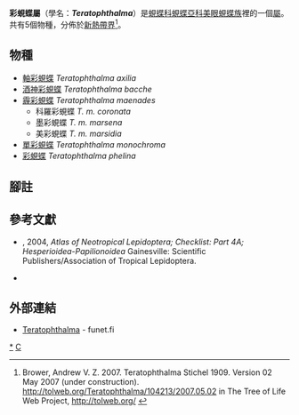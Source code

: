 {{NoteTA
|G1=Butterfly
}}
{{Automatic Taxobox
| taxon = Teratophthalma
| image = Illustrations of new species of exotic butterflies Mesosemia IX.jpg
| image_width = 300px
| image_caption = [[霾彩蜆蝶|霾彩蜆蝶]] (右下)<br />''Teratophthalma maenades''
| authority = Stichel, 1909
| type_species = [[彩蜆蝶|彩蜆蝶]]<br />''Diophthalma phelina''
| type_species_authority = C. & R. Felder, 1862
| subdivision_ranks = 物種
| subdivision = 
共5種，詳閱正文。
| synonyms =
}}

'''彩蜆蝶屬'''（學名：'''''Teratophthalma'''''）是[[蜆蝶科|蜆蝶科]][[蜆蝶亞科|蜆蝶亞科]][[美眼蜆蝶族|美眼蜆蝶族]]裡的一個[[屬|屬]]。共有5個物種，分佈於[[新熱帶界|新熱帶界]]<ref>Brower, Andrew V. Z. 2007. Teratophthalma Stichel 1909. Version 02 May 2007 (under construction). http://tolweb.org/Teratophthalma/104213/2007.05.02 {{Wayback|url=http://tolweb.org/Teratophthalma/104213/2007.05.02 |date=20191201001741 }} in The Tree of Life Web Project, http://tolweb.org/ {{Wayback|url=http://tolweb.org/ |date=20110515100516 }} {{en}}</ref>。

== 物種 ==
* [[軸彩蜆蝶|軸彩蜆蝶]] ''Teratophthalma axilia''
* [[酒神彩蜆蝶|酒神彩蜆蝶]] ''Teratophthalma bacche''
* [[霾彩蜆蝶|霾彩蜆蝶]] ''Teratophthalma maenades''
** 科羅彩蜆蝶 ''T. m. coronata''
** 墨彩蜆蝶 ''T. m. marsena''
** 美彩蜆蝶 ''T. m. marsidia''
* [[單彩蜆蝶|單彩蜆蝶]] ''Teratophthalma monochroma''
* [[彩蜆蝶|彩蜆蝶]] ''Teratophthalma phelina''

== 腳註 ==
<references/>

== 參考文獻 ==
{{Commons category|Teratophthalma}}
{{Wikispecies|Teratophthalma}}
* {{aut|Lamas, G.}}, 2004, ''Atlas of Neotropical Lepidoptera; Checklist: Part 4A; Hesperioidea-Papilionoidea'' Gainesville: Scientific Publishers/Association of Tropical Lepidoptera.
* {{Cite book | author = 寿建新, 周尧, 李宇飞 | title = 世界蝴蝶分類名錄 | location = 中國 | publisher = 陝西科學技術出版社 | date = 2006-04-01 | ISBN = 9787536936768}}

== 外部連結 ==
* [http://ftp.funet.fi/pub/sci/bio/life/insecta/lepidoptera/ditrysia/papilionoidea/riodinidae/teratophthalma/ Teratophthalma] - funet.fi

{{蜆蝶亞科}}
{{Taxonbar|from=Q1764925}}

[[Category:彩蜆蝶屬|*]]
[[Category:美眼蜆蝶族|C]]